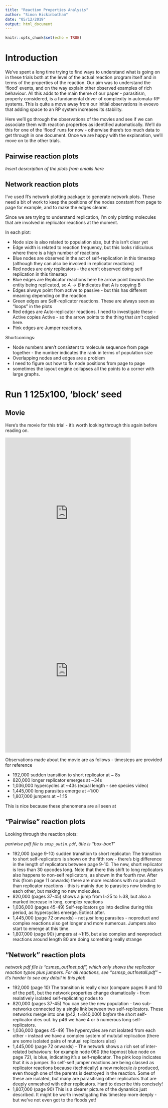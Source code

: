 ```yaml
---
title: "Reaction Properties Analysis"
author: "Simon Hickinbotham"
date: "05/12/2019"
output: html_document
---
```


```r
knitr::opts_chunk$set(echo = TRUE)
```


# Introduction

We've spent a long time trying to find ways to understand what is going on in these trials both at the level of the actual reaction program itself and in terms of the properties of the reaction. Our aim was to understand the 'flood' events, and on the way explain other observed examples of rich behaviour. All this adds to the main theme of our paper - parasitism, properly considered, is a fundamental driver of complexity in automata-RP systems. This is quite a move away from our initial observations in evoevo that adding space to an RP system increases its stability.

Here we'll go through the observations of the movies and see if we can associate them with reaction properties as identified automatically. We'll do this for one of the 'flood' runs for now - otherwise there's too much data to get through in one document. Once we are happy with the explanation, we'll move on to the other trials. 

## Pairwise reaction plots

*Insert desrcription of the plots from emails here*

## Network reaction plots

I've used R's network plotting package to generate network plots. These need a bit of work to keep the positions of the nodes constant from page to page for example, and to make the edges clearer. 

Since we are trying to understand replication, I'm only plotting molecules that are involved in replicator reactions at the moment. 

In each plot:

- Node size is also related to population size, but this isn't clear yet
- Edge width is related to reaction frequency, but this looks ridiculous where there is a high number of reactions
- Blue nodes are observed in the act of self-replication in this timestep (although they can also be involved in replicator reactions)
- Red nodes are *only* replicators - the aren't observed doing self replication in this timestep
- Blue edges are Replicator reactions here he arrow point *towards* the entity being replicated, so $A \rightarrow B$ indicates that A is copying B
- Edges always point from active to passive - but this has different meaning depending on the reaction.
- Green edges are Self-replicator reactions. These are always seen as "loops" in the plots
- Red edges are Auto-replicator reactions. I need to investigate these - Active copies Active - so the arrow points to the thing that *isn't* copied here. 
- Pink edges are Jumper reactions. 

Shortcomings:

- Node numbers aren't consistent to molecule  sequence from page together - the number indicates the rank in terms of population size
- Overlapping nodes and edges are a problem
- I need to figure out how to fix node positions from page to page 
- sometimes the layout engine collapses all the points to a corner with large graphs. 




# Run 1 125x100, 'block' seed

## Movie

Here's the movie for this trial - it's worth looking through this again before reading on. 

<iframe width="400" height="500" src="https://www.youtube.com/embed/UxZ3c6NDEe4" frameborder="0" allowfullscreen></iframe>

<iframe width="400" height="500" src="https://www.youtube.com/embed/WuAv_-iipec" frameborder="0" allowfullscreen></iframe>

Observations made about the movie are as follows - timesteps are provided for reference

-   192,000 sudden transition to short replicator at ~ 8s
-   820,000 longer replicator emerges at ~34s
- 1,036,000 hypercycles at ~43s (equal length - see species video)
- 1,445,000 long parasites emerge at ~1:00
- 1,807,000 jumpers at ~1:15

This is nice because these phenomena are all seen at 

## "Pairwise" reaction plots

Looking through the reaction plots:

*pariwise pdf file is `smsp_out1n.pdf`, title is "box-box1"*

- 192,000 (page 9-10) sudden transition to short replicator: The transition to short self-replicators is shown on the fifth row - there's big difference in the length of replicators between page 9-10. The new, short replicator is less than 30 opcodes long. Note that there this shift to long replicators also happens to non-self replicators, as shown in the fourth row. After this (from page 11 onwards) there are more recations with no product than replicator reactions - this is mainly due to parasites now binding to each other, but making no new molecules. 
- 820,000 (pages 37-45) shows a jump from l~25 to l~38, but also a marked increase in long, complex reactions
- 1,036,000 (pages 45-49)  Self-replicators go into decline during this period, as hypercycles emerge. Extinct after. 
- 1,445,000 (page 72 onwards) - not *just* long parasites - noproduct and complex reactions also get longer and more numerous. Jumpers also start to emerge at this time.
- 1,807,000 (page 90) jumpers at ~1:15, but also complex and newproduct reactions around length 80 are doing something really strange

## "Network" reaction plots

*network pdf file is "csmsp_out1net.pdf", which only shows the replicator reaction types plus jumpers. For all reactions, see "csmsp_out1netall.pdf" -- it's harder to see any detail in this plot!*


- 192,000 (page 10) The transition is really clear (compare pages 9 and 10 of the pdf), but the network properties change dramatically - from realatively isolated self-replicating nodes to 
- 820,000 (pages 37-45) You can see the new population - two sub-networks connected by a single link between two self-replicators. These networks merge into one (p42, t=840,000) *before* the short self-replicator dies out. by p46 we have 4 or 5 numerous long self-replicators.   
- 1,036,000 (pages 45-49)  The hypercycles are not isolated from each other - instead we have a complex system of mututal replication (there are some isolated pairs of mutual replicators also)
- 1,445,000 (page 72 onwards) - The network shows a rich set of inter-related behaviours: for example node 060 (the topmost blue node on page 72), is blue, indicating it's  a self-replicator. The pink loop indicates that it is a jumper. So self-self jumper reactions are being classed as replicator reactions because (technically) a new molecule *is* produced, even though one of the parents is destroyed in the reaction. Some of these are isolated, but many are parasitising other replicators that are deeply enmeshed with other replicators. Hard to describe this concisely!
- 1,807,000 (page 90) This is a clearer picture of the dynamics just described. It might be worth investigating this timestep more deeply - but we've not even got to the floods yet!
